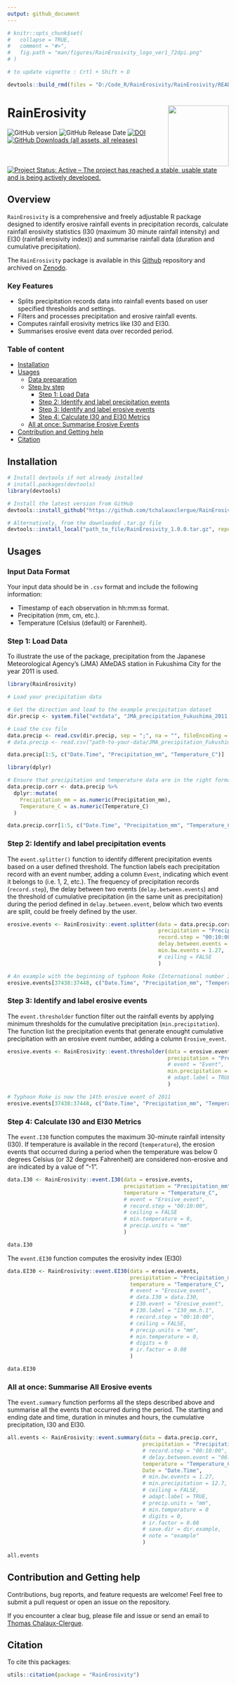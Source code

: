 ```yaml
---
output: github_document
---
```


<!-- README.md is generated from README.Rmd. Please edit that file -->
```r
# knitr::opts_chunk$set(
#   collapse = TRUE,
#   comment = "#>",
#   fig.path = "man/figures/RainErosivity_logo_ver1_72dpi.png"
# )
```

```r
# to update vignette : Crtl + Shift + D

devtools::build_rmd(files = "D:/Code_R/RainErosivity/RainErosivity/README.Rmd") 
```

# RainErosivity <a href="https://doi.org/10.5281/zenodo.14745960"><img src="man/figures/RainErosivity_logo_ver1_72dpi.png" align="right" height="138" /></a>

<!-- badges: start -->
![GitHub version](https://img.shields.io/github/r-package/v/tchalauxclergue/RainErosivity?logo=github)
![GitHub Release Date](https://img.shields.io/github/release-date/tchalauxclergue/RainErosivity?color=blue)
[![DOI](https://zenodo.org/badge/DOI/10.5281/zenodo.1402028.svg)](https://doi.org/10.5281/zenodo.14745960)
[![GitHub Downloads (all assets, all releases)](https://img.shields.io/github/downloads/tchalauxclergue/RainErosivity/total?style=flat)
![Project Status: Active – The project has reached a stable, usable state and is being actively developed.](http://www.repostatus.org/badges/latest/active.svg)](http://www.repostatus.org/#active)
<!-- badges: end -->

## Overview

`RainErosivity` is a comprehensive and freely adjustable R package designed to identify erosive rainfall events in precipitation records, calculate rainfall erosivity statistics (I30 (maximum 30 minute rainfall intensity) and EI30 (rainfall erosivity index)) and summarise rainfall data (duration and cumulative precipitation).


The `RainErosivity` package is available in this [Github](https://github.com/tchalauxclergue/RainErosivity) repository and archived on [Zenodo](https://doi.org/10.5281/zenodo.14745960).


### Key Features

* Splits precipitation records data into rainfall events based on user specified thresholds and settings.
* Filters and processes precipitation and erosive rainfall events.
* Computes rainfall erosivity metrics like I30 and EI30.
* Summarises erosive event data over recorded period.


### Table of content
<!-- toc -->

* [Installation](#installation)
* [Usages](#usages)
  + [Data preparation](#data-preparation)
  + [Step by step](#step-by-step)
    - [Step 1: Load Data](#step-1-load-data)
    - [Step 2: Identify and label precipitation events](#step-2-identify-and-label-precipitation-events)
    - [Step 3: Identify and label erosive events](#step-3-identify-and-label-erosive-events)
    - [Step 4: Calculate I30 and EI30 Metrics](#step-4-calculate-i30-and-ei30-metrics)
  + [All at once: Summarise Erosive Events](#all-at-once-summarise-all-erosive-events)
* [Contribution and Getting help](#contribution-and-getting-help)
* [Citation](#citation)

<!-- tocstop -->



## Installation

```r
# Install devtools if not already installed
# install.packages(devtools)
library(devtools)

# Install the latest version from GitHub
devtools::install_github("https://github.com/tchalauxclergue/RainErosivity/releases/tag/1.0.0", ref = "master", force = T)

# Alternatively, from the downloaded .tar.gz file
devtools::install_local("path_to_file/RainErosivity_1.0.0.tar.gz", repos = NULL) # 'path_to_file' should be modified accordingly to your working environment
```


## Usages

### Input Data Format

Your input data should be in `.csv` format and include the following information:

* Timestamp of each observation in hh:mm:ss format.
* Precipitation (mm, cm, etc.).
* Temperature (Celsius (default) or Farenheit).


### Step 1: Load Data

To illustrate the use of the package, precipitation from the Japanese Meteorological Agency's (JMA) AMeDAS station in Fukushima City for the year 2011 is used.


```r
library(RainErosivity)

# Load your precipitation data

# Get the direction and load to the example precipitation dataset
dir.precip <- system.file("extdata", "JMA_precipitation_Fukushima_2011.csv", package = "RainErosivity")

# Load the csv file
data.precip <- read.csv(dir.precip, sep = ";", na = "", fileEncoding = "latin1")
# data.precip <- read.csv("path-to-your-data/JMA_precipitation_Fukushima_2011.csv") # More common way

data.precip[1:5, c("Date.Time", "Precipitation_mm", "Temperature_C")]
```

```r
library(dplyr)

# Ensure that precipitation and temperature data are in the right format
data.precip.corr <- data.precip %>%
  dplyr::mutate(
    Precipitation_mm = as.numeric(Precipitation_mm),
    Temperature_C = as.numeric(Temperature_C)
  )

data.precip.corr[1:5, c("Date.Time", "Precipitation_mm", "Temperature_C")]
```


### Step 2: Identify and label precipitation events

The `event.splitter()` function to identify different precipitation events based on a user defined threshold. The function labels each precipitation record with an event number, adding a column `Event`, indicating which event it belongs to (i.e. 1, 2, etc.). The frequency of precipitation records (`record.step`), the delay between two events (`delay.between.events`) and the threshold of cumulative precipitation (in the same unit as precipitation) during the period defined in `delay.between.event`, below which two events are split, could be freely defined by the user. 

```r
erosive.events <- RainErosivity::event.splitter(data = data.precip.corr,            # Precipitation data
                                                precipitation = "Precipitation_mm", # The column with precipitation data
                                                record.step = "00:10:00",           # Optional: Record step (default 10 min)
                                                delay.between.events = "06:00:00",  # Optional: Delay between events (default 6 hours)
                                                min.bw.events = 1.27,               # Optional: Minimum of precipitation between events (default 1.27 mm)
                                                # ceiling = FALSE                   # Optional: whether to use the ceiling function when calculating periods. Default is `FALSE`.
                                                )

# An example with the beginning of typhoon Roke (International number ID: 1105) which is the 185th precipitation event in 2011
erosive.events[37438:37448, c("Date.Time", "Precipitation_mm", "Temperature_C", "Event")]
```


### Step 3: Identify and label erosive events

The `event.thresholder` function filter out the rainfall events by applying minimum thresholds for the cumulative precipitation (`min.precipitation`). The function list the precipitation events that generate enought cumulative precipitation with an erosive event number, adding a column `Erosive_event`.

```r
erosive.events <- RainErosivity::event.thresholder(data = erosive.events,            # Precipitation data
                                                   precipitation = "Precipitation_mm", # The column with precipitation data
                                                   # event = "Event",                  # Optional: The column with the identified events (from event.splitter)
                                                   min.precipitation = 12.7,           # Optional: Minimum of cumulative precipitation (default 12.7 mm)
                                                   # adapt.label = TRUE                # Optional: updates event count when TRUE (default)
                                                   )

# Typhoon Roke is now the 14th erosive event of 2011
erosive.events[37438:37448, c("Date.Time", "Precipitation_mm", "Temperature_C", "Event", "Erosive_event")]
```

### Step 4: Calculate I30 and EI30 Metrics

The `event.I30` function computes the maximum 30-minute rainfall intensity (I30). If temperature is available in the record (`temperature`), the erosion events that occurred during a period when the temperature was below 0 degrees Celsius (or 32 degrees Fahrenheit) are considered non-erosive and are indicated by a value of "-1".

```r
data.I30 <- RainErosivity::event.I30(data = erosive.events,                # Precipitation data
                                     precipitation = "Precipitation_mm",   # The column with precipitation data
                                     temperature = "Temperature_C",        # Optional but Recommended: The column with temperature data
                                     # event = "Erosive_event",            # Optional: The column with the identified erosive events (from event.thresholder)
                                     # record.step = "00:10:00",           # Optional: Record step (Default 10 min)
                                     # ceiling = FALSE                     # Optional: Whether to use the ceiling function when calculating periods. Default is `FALSE`.
                                     # min.temperature = 0,                # Optional: The minimum temperature below which rainfall is considered as snowfall (Default 0 degree Celsius)
                                     # precip.units = "mm"                 # Optional: To correctly calculate the I30 and label its unit according to the precipitation unit (default: mm)
                                     )

data.I30
```

The `event.EI30` function computes the erosivity index (EI30)

```r
data.EI30 <- RainErosivity::event.EI30(data = erosive.events,              # Precipitation data
                                       precipitation = "Precipitation_mm", # The column with precipitation data
                                       temperature = "Temperature_C",      # Optional but Recommended: The column with temperature data
                                       # event = "Erosive_event",          # Optional: The column with the identified erosive events (from event.thresholder)
                                       # data.I30 = data.I30,              # Optional: If already performed with data.I30. Could save time for large dataset.
                                       # I30.event = "Erosive_event",      # Optional: The column containing the label of the event in data.I30
                                       # I30.label = "I30_mm.h.1",         # Optional: The unit of the I30 in data.I30
                                       # record.step = "00:10:00",         # Optional: Record step (Default 10 min)
                                       # ceiling = FALSE,                  # Optional: Whether to use the ceiling function when calculating periods. Default is `FALSE`.
                                       # precip.units = "mm",              # Optional: To correctly calculate the I30 according to the precipitation unit (default: mm)
                                       # min.temperature = 0,              # Optional: The minimum temperature below which rainfall is considered as snowfall (Default 0 degree Celsius)
                                       # digits = 0                        # Optional: Number of digits for the EI30 value
                                       # ir.factor = 0.08                  # Optional: An integer specifying the value to which the precipitation intensity for each time interval should be multiplicated to (0.04 (Renard and Freimund, 1994) or 0.08 (RUSLE2; Yin et al., 2017) (Default))
                                       )

data.EI30
```

### All at once: Summarise All Erosive events

The `event.summary` function performs all the steps described above and summarise all the events that occurred during the period. The starting and ending date and time, duration in minutes and hours, the cumulative precipitation, I30 and EI30.

```r
all.events <- RainErosivity::event.summary(data = data.precip.corr,            # Precipitation data
                                           precipitation = "Precipitation_mm", # The column with precipitation data
                                           # record.step = "00:10:00",         # Optional: Record step (default 10 min)
                                           # delay.between.event = "06:00:00", # Optional: Delay between events (default 6 hours)
                                           temperature = "Temperature_C",      # Optional but Recommended: The column with temperature data
                                           Date = "Date.Time",                 # The column with date and time data
                                           # min.bw.events = 1.27,             # Optional: Minimum of precipitation between events (default 1.27 mm)
                                           # min.precipitation = 12.7,         # Optional: Minimum of cumulative precipitation (default 12.7 mm)
                                           # ceiling = FALSE,                  # Optional: whether to use the ceiling function when calculating periods. Default is `FALSE`.
                                           # adapt.label = TRUE,               # Optional: updates event count when TRUE (default)
                                           # precip.units = "mm",              # Optional: To correctly calculate the I30 according to the precipitation unit (default: mm)
                                           # min.temperature = 0               # Optional: The minimum temperature below which rainfall is considered as snowfall (default 0 degree Celsius)
                                           # digits = 0,                       # Optional: Number of digits for the EI30 value (default 0)
                                           # ir.factor = 0.08                  # Optional: An integer specifying the value to which the precipitation intensity for each time interval should be multiplicated to (0.04 (Renard and Freimund, 1994) or 0.08 (RUSLE2; Yin et al., 2017) (Default))
                                           # save.dir = dir.example,           # Optional: Directory path for saving the results
                                           # note = "example"                  # Optional: Additional note to append to the file name
                                           )
                                       
all.events
```


## Contribution and Getting help

Contributions, bug reports, and feature requests are welcome! Feel free to submit a pull request or open an issue on the repository.


If you encounter a clear bug, please file and issue or send an email to [Thomas Chalaux-Clergue](mailto:thomaschalaux@icloud.com).



## Citation

To cite this packages:

```r
utils::citation(package = "RainErosivity")
```
